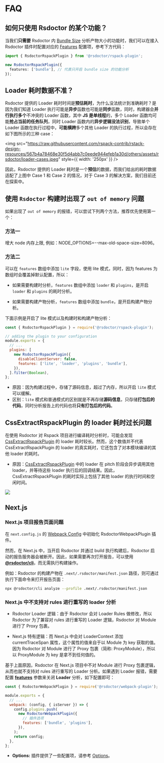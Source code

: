 # FAQ

## 如何只使用 Rsdoctor 的某个功能？

当我们**只需要** Rsdoctor 内 [Bundle Size](../usage/bundle-size) 分析产物大小的功能时，我们可以在接入 Rsdoctor 插件时配置对应的 [Features](/config/options/options) 配置项，参考下方代码：

```ts
import { RsdoctorRspackPlugin } from '@rsdoctor/rspack-plugin';

new RsdoctorRspackPlugin({
  features: ['bundle'], // 代表只开启 bundle size 的功能分析
});
```

## Loader 耗时数据不准？

Rsdoctor 提供的 Loader 耗时时间是**预估耗时**，为什么没法统计到准确耗时？是因为我们知道 Loader 执行可能是**异步**函数也可能是**同步**函数，同时，构建器会**并行执行多个**不冲突的 Loader 函数，其中 **JS 是单线程**的，多个 Loader 函数均可能**抢占当前的任务队列**，同时 Loader 函数内的**异步逻辑没法识别**，导致单个 Loader 函数在执行过程中，**可能横跨**多个其他 Loader 的执行过程，所以会存在如下图所示的三种 case：

<img
  src="https://raw.githubusercontent.com/rspack-contrib/rstack-design-resources/567b4a78468e30f5d4abb7c0eede944efeb1a30d/others/assets/rsdoctor/loader-cases.jpeg"
  style={{ width: '250px' }}
/>

因此，Rsdoctor 提供的 Loader 耗时是一个**预估**的数据，而我们给出的耗时数据适配了上图中 Case 1 和 Case 2 的情况，对于 Case 3 的解决方案，我们目前还在探索中。

## 使用 `Rsdoctor` 构建时出现了 `out of memory` 问题

如果出现了 `out of memory` 的报错，可以尝试下列两个方法，推荐优先使用第一个：

### 方法一

增大 node 内存上限, 例如：NODE_OPTIONS=--max-old-space-size=8096。

### 方法二

可以在 `features` 数组中添加 `lite` 字段，使用 lite 模式，同时，因为 features 为数组时会覆盖掉默认配置，所以：

- 如果需要构建时分析，`features` 数组中添加 `loader` 和 `plugins`，是开启 `loader` 和 `plugins` 的耗时分析。

- 如果需要构建产物分析，`features` 数组中添加 `bundle`，是开启构建产物分析。

下面示例是开启了 lite 模式以及构建时和构建产物分析：

```js
const { RsdoctorRspackPlugin } = require('@rsdoctor/rspack-plugin');

// adding the plugin to your configuration
module.exports = {
  // ...
  plugins: [
    new RsdoctorRspackPlugin({
      disableClientServer: false,
      features: ['lite', 'loader', 'plugins', 'bundle'],
    }),
  ].filter(Boolean),
};
```

- 原因：因为构建过程中，存储了源码信息，超过了内存，所以开启 `lite` 模式可以缓解。
- 区别：`lite` 模式和普通模式的区别就是不再存储**源码信息**，只存储**打包后的代码**，同时分析报告上的代码也将**只有打包后的代码**。

## CssExtractRspackPlugin 的 loader 耗时过长问题

在使用 Rsdoctor 对 Rspack 项目进行编译耗时分析时，可能会发现 [CssExtractRspackPlugin](https://rspack.dev/plugins/rspack/css-extract-rspack-plugin) 的 loader 耗时较长。然而，这个数值并不代表 CssExtractRspackPlugin 的 loader 的真实耗时，它还包含了对本模块编译的其他 loader 的耗时。

- 原因：[CssExtractRspackPlugin](https://rspack.dev/plugins/rspack/css-extract-rspack-plugin) 中的 loader 在 pitch 阶段会异步调用其他 loader，并等待这些 loader 执行后的回调结果。因此，CssExtractRspackPlugin 的耗时实际上包括了其他 loader 的执行时间和空闲时间。

<img src="https://raw.githubusercontent.com/rspack-contrib/rstack-design-resources/4ffe579c62f6e8d995b7856d608abdef61219155/rsdoctor/css-extract-loader.png" />

## Next.js

### Next.js 项目报告页面问题

在 `next.config.js` 的 [Webpack Config](https://nextjs.org/docs/app/api-reference/next-config-js/webpack) 中初始化 RsdoctorWebpackPlugin 插件。

然而，在 Next.js 中，当开启 Rsdoctor 并通过 build 执行构建后，Rsdoctor 启动的报告服务器会被断开。因此，如果需要再次打开报告，可以使用 **[@rsdoctor/cli](../start/cli.mdx)**，而无需执行构建操作。

例如：Rsdoctor 的构建产物在 `.next/.rsdoctor/manifest.json` 路径，则可通过执行下面命令来打开报告页面：

```bash
npx @rsdoctor/cli analyze --profile .next/.rsdoctor/manifest.json

```

### Next.js 中不支持对 rules 进行重写的 loader 分析

- Rsdoctor Loader 逻辑：由于 Rsdoctor 会对 Loader Rules 做修改，所以 Rsdoctor 为了兼容对 rules 进行重写的 Loader 逻辑，Rsdoctor 对 Module 进行了 Proxy 包裹。

- Next.js 特有逻辑：而 Next.js 中会对 LoaderContext 添加 currentTraceSpan 属性，这个属性的值来自于以 Module 为 key 获取的值。因为 Rsdoctor 对 Module 进行了 Proxy 包裹（简称: ProxyModule），所以以 ProxyModule 为 key 是拿不到任何值的。

基于上面原因，Rsdoctor 在 Next.js 项目中不对 Module 进行 Proxy 包裹逻辑，从而也就不支持对 rules 进行重写的 Loader 分析。如果遇到 Loader 报错，需要配置 **[features](../../config/options/options#features)** 参数来关闭 **Loader** 分析，如下配置即可：

```js title="next.config.js"
const { RsdoctorWebpackPlugin } = require('@rsdoctor/webpack-plugin');

module.exports = {
  // ...
  webpack: (config, { isServer }) => {
    config.plugins.push(
      new RsdoctorWebpackPlugin({
        // 插件选项
        features: ['bundle', 'plugins'],
      }),
    );
    return config;
  },
};
```

- **Options:** 插件提供了一些配置项，请参考 [Options](../../config/options/options)。

